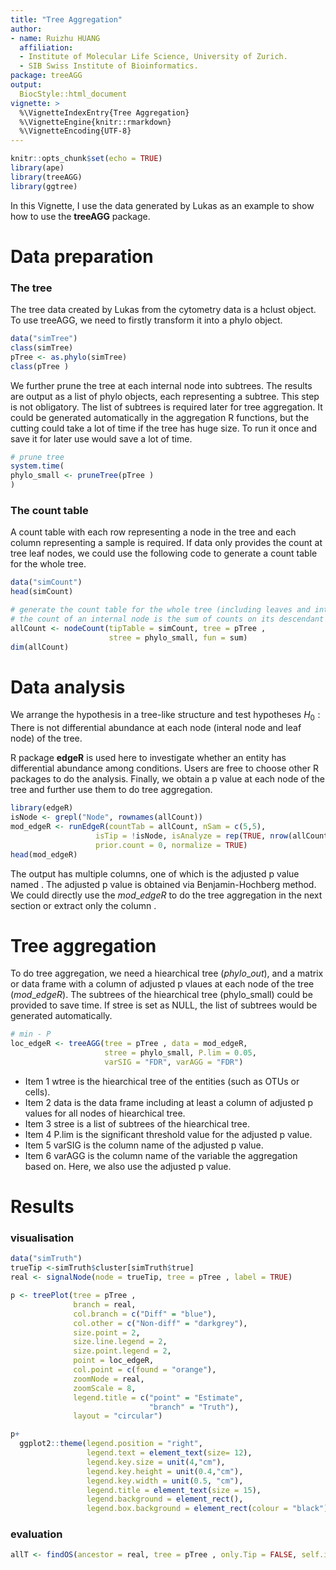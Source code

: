 ```yaml
---
title: "Tree Aggregation"
author: 
- name: Ruizhu HUANG
  affiliation: 
  - Institute of Molecular Life Science, University of Zurich.
  - SIB Swiss Institute of Bioinformatics.
package: treeAGG
output: 
  BiocStyle::html_document
vignette: >
  %\VignetteIndexEntry{Tree Aggregation}
  %\VignetteEngine{knitr::rmarkdown}
  %\VignetteEncoding{UTF-8}
---
```


```r
knitr::opts_chunk$set(echo = TRUE)
library(ape)
library(treeAGG)
library(ggtree)
```

\newpage 

In this Vignette, I use the data generated by Lukas as an example to show how to use the **treeAGG** package. 


# Data preparation
### The tree 


The tree data created by Lukas from the cytometry data is a hclust object. To use treeAGG, we need to firstly transform it into a phylo object.


```r
data("simTree")
class(simTree)
pTree <- as.phylo(simTree)
class(pTree )
```


We further prune the tree at each internal node into subtrees. The results are output as a list of phylo objects, each representing a subtree. This step is not obligatory. The list of subtrees is required later for tree aggregation. It could be generated automatically in the aggregation R functions, but the cutting could take a lot of time if the tree has huge size. To run it once and save it for later use would save a lot of time.

```r
# prune tree
system.time(
phylo_small <- pruneTree(pTree )
)

```


### The count table

A count table with each row representing a node in the tree and each column representing a sample is required. If data only provides the count at tree leaf nodes, we could use the following code to generate a count table for the whole tree.

```r
data("simCount")
head(simCount)

# generate the count table for the whole tree (including leaves and internal nodes)
# the count of an internal node is the sum of counts on its descendant leaves.
allCount <- nodeCount(tipTable = simCount, tree = pTree ,
                      stree = phylo_small, fun = sum)
dim(allCount)
```


# Data analysis

We arrange the hypothesis in a tree-like structure and test hypotheses
$H_0 : \text{There is not differential abundance}$ at each node (interal node and leaf node) of the tree.

R package **edgeR** is used here to investigate whether an entity has differential abundance among conditions. Users are free to choose other R packages to do the analysis. Finally, we obtain a p value at each node of the tree and further use them to do tree aggregation.
 
```r
library(edgeR)
isNode <- grepl("Node", rownames(allCount))
mod_edgeR <- runEdgeR(countTab = allCount, nSam = c(5,5), 
                   isTip = !isNode, isAnalyze = rep(TRUE, nrow(allCount)),
                   prior.count = 0, normalize = TRUE)
head(mod_edgeR)
```



The output has multiple columns, one of which is the adjusted p value named \textit{FDR}. The adjusted p value is obtained via Benjamin-Hochberg method. We could directly use the $mod\_edgeR$ to do the tree aggregation in the next section or extract only the column \textit{FDR}.

# Tree aggregation

To do tree aggregation, we need a hiearchical tree ($phylo\_out$), and a matrix or data frame with a column of adjusted p vlaues at each node of the tree ($mod\_edgeR$). The subtrees of the hiearchical tree (phylo_small) could be provided to save time. If stree is set as NULL, the list of subtrees would be generated automatically.


```r
# min - P
loc_edgeR <- treeAGG(tree = pTree , data = mod_edgeR,
                     stree = phylo_small, P.lim = 0.05, 
                     varSIG = "FDR", varAGG = "FDR")

```

* Item 1 wtree is the hiearchical tree of the entities (such as OTUs or cells).
* Item 2 data is the data frame including at least a column of adjusted p values for all nodes of hiearchical tree.
* Item 3 stree is a list of subtrees of the hiearchical tree.
* Item 4 P.lim is the significant threshold value for the adjusted p value.
* Item 5 varSIG is the column name of the adjusted p value.
* Item 6 varAGG is the column name of the variable the aggregation based on. Here, we also use the adjusted p value.

# Results
### visualisation

```r
data("simTruth")
trueTip <-simTruth$cluster[simTruth$true]
real <- signalNode(node = trueTip, tree = pTree , label = TRUE)

p <- treePlot(tree = pTree ,  
              branch = real,
              col.branch = c("Diff" = "blue"), 
              col.other = c("Non-diff" = "darkgrey"),
              size.point = 2, 
              size.line.legend = 2,
              size.point.legend = 2,  
              point = loc_edgeR,
              col.point = c(found = "orange"),
              zoomNode = real, 
              zoomScale = 8,
              legend.title = c("point" = "Estimate",
                               "branch" = "Truth"),
              layout = "circular")

p+
  ggplot2::theme(legend.position = "right",
                 legend.text = element_text(size= 12),
                 legend.key.size = unit(4,"cm"),
                 legend.key.height = unit(0.4,"cm"),
                 legend.key.width = unit(0.5, "cm"),
                 legend.title = element_text(size = 15),
                 legend.background = element_rect(),
                 legend.box.background = element_rect(colour = "black"))


```

### evaluation

```r

allT <- findOS(ancestor = real, tree = pTree , only.Tip = FALSE, self.include = TRUE)


```
